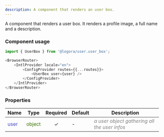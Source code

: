 ```yaml
---
description: A component that renders an user box.
---
```



A component that renders a user box. It renders a profile image, a full name and a description.

### Component usage
```js
import { UserBox } from '@logora/user.user_box';
```
```js
<BrowserRouter>
    <IntlProvider locale="en">
        <ConfigProvider routes={{...routes}}>
            <UserBox user={user} />
        </ConfigProvider>
    </IntlProvider>
</BrowserRouter>
```

### Properties
| **Name**      | **Type** | **Required** | **Default** | **Description** |
| ----------- | ----------- | :-----------: | ----------- | ----------- |
| <font color='#4646c6'>user</font> | <font color="#397300">object</font> | &check; | - | <font color="grey">*a user object gathering all the user infos*</font> |